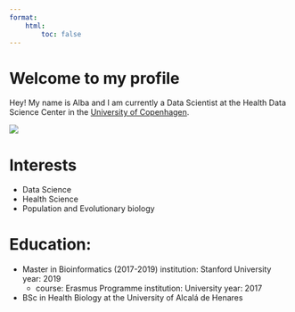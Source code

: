 ```yaml
---
format: 
    html:
        toc: false
---
```


# Welcome to my profile

Hey! My name is Alba and I am currently a Data Scientist at the Health Data Science Center in the [University of Copenhagen]( https://www.ku.dk/). 

![](images/ARM_full.jpg)

# Interests
- Data Science
- Health Science
- Population and Evolutionary biology

# Education:
- Master in Bioinformatics (2017-2019)
      institution: Stanford University
      year: 2019
    - course: Erasmus Programme
      institution: University
      year: 2017
- BSc in Health Biology at the University of Alcalá de Henares